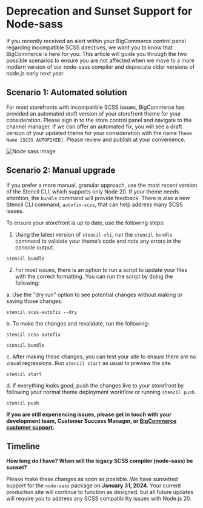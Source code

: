 # Deprecation and Sunset Support for Node-sass

If you recently received an alert within your BigCommerce control panel regarding incompatible SCSS directives, we want you to know that BigCommerce is here for you. This article will guide you through the two possible scenarios to ensure you are not affected when we move to a more modern version of our node-sass compiler and deprecate older versions of node.js early next year.

## Scenario 1: Automated solution

For most storefronts with incompatible SCSS issues, BigCommerce has provided an automated draft version of your storefront theme for your consideration. Please sign in to the store control panel and navigate to the channel manager. If we can offer an automated fix, you will see a draft version of your updated theme for your consideration with the name `Theme Name [SCSS AUTOFIXED]`. Please review and publish at your convenience.

![Node sass image](https://storage.googleapis.com/bigcommerce-production-dev-center/images/node-sass-autofixed.png "Auto Fix")

## Scenario 2: Manual upgrade

If you prefer a more manual, granular approach, use the most recent version of the Stencil CLI, which supports only Node 20. If your theme needs attention, the `bundle` command will provide feedback. There is also a new Stencil CLI command, `autofix-scss`, that can help address many SCSS issues. 

To ensure your storefront is up to date, use the following steps:

1. Using the latest version of `stencil-cli`, run the `stencil bundle` command to validate your theme’s code and note any errors in the console output.

```shell copy    
stencil bundle
```

2. For most issues, there is an option to run a script to update your files with the correct formatting. You can run the script by doing the following:
   
a. Use the "dry run" option to see potential changes without making or saving those changes.

```shell copy
stencil scss-autofix --dry
```

b. To make the changes and revalidate, run the following:
  
```shell copy
stencil scss-autofix
```

```shell copy
stencil bundle
```

c. After making these changes, you can test your site to ensure there are no visual regressions. Run `stencil start` as usual to preview the site.

```shell copy
stencil start
```
  
d. If everything looks good, push the changes live to your storefront by following your normal theme deployment workflow or running `stencil push`.

```shell copy
stencil push
```

**If you are still experiencing issues, please get in touch with your development team, Customer Success Manager, or [BigCommerce customer support](https://support.bigcommerce.com/s/contact).**

## Timeline

**How long do I have? When will the legacy SCSS compiler (node-sass) be sunset?**

Please make these changes as soon as possible. We have sunsetted support for the `node-sass` package on **January 31, 2024**. Your current production site will continue to function as designed, but all future updates will require you to address any SCSS compatibility issues with Node.js 20.
